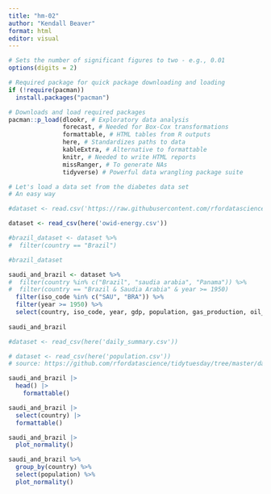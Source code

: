 ```yaml
---
title: "hm-02"
author: "Kendall Beaver"
format: html
editor: visual
---
```


```r
# Sets the number of significant figures to two - e.g., 0.01
options(digits = 2)

# Required package for quick package downloading and loading 
if (!require(pacman))  
  install.packages("pacman")

# Downloads and load required packages
pacman::p_load(dlookr, # Exploratory data analysis
               forecast, # Needed for Box-Cox transformations
               formattable, # HTML tables from R outputs
               here, # Standardizes paths to data
               kableExtra, # Alternative to formattable
               knitr, # Needed to write HTML reports
               missRanger, # To generate NAs
               tidyverse) # Powerful data wrangling package suite

# Let's load a data set from the diabetes data set
# An easy way

#dataset <- read.csv('https://raw.githubusercontent.com/rfordatascience/tidytuesday/master/data/2023/2023-07-25/scurvy.csv')

dataset <- read_csv(here('owid-energy.csv'))

#brazil_dataset <- dataset %>%
#  filter(country == "Brazil")

#brazil_dataset

saudi_and_brazil <- dataset %>%
#  filter(country %in% c("Brazil", "saudia arabia", "Panama")) %>%
#  filter(country == "Brazil & Saudia Arabia" & year >= 1950)
  filter(iso_code %in% c("SAU", "BRA")) %>%
  filter(year >= 1950) %>%
  select(country, iso_code, year, gdp, population, gas_production, oil_production)
  
saudi_and_brazil

#dataset <- read_csv(here('daily_summary.csv'))

# dataset <- read_csv(here('population.csv'))
# source: https://github.com/rfordatascience/tidytuesday/tree/master/data/2023/2023-08-22 ###

saudi_and_brazil |> 
  head() |>
    formattable()

saudi_and_brazil |>
  select(country) |>
  formattable()

saudi_and_brazil |>
  plot_normality()

saudi_and_brazil %>%
  group_by(country) %>%
  select(population) %>%
  plot_normality()
```
